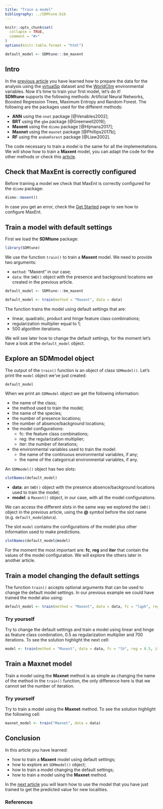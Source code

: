 ```yaml
---
title: "Train a model"
bibliography: ../SDMtune.bib
---
```


```r
knitr::opts_chunk$set(
  collapse = TRUE,
  comment = "#>"
)
options(knitr.table.format = "html")
```

```r
default_model <- SDMtune:::bm_maxent
```

## Intro

In the [previous article](./prepare-data.html) you have learned how to prepare the data for the analysis using the [virtualSp](../../reference/virtualSp.html) dataset and the [WorldClim](http://www.worldclim.org/) environmental variables. Now it's time to train your first model, let's do it!  
**SDMtune** supports the following methods: Artificial Neural Networks, Boosted Regression Trees, Maximum Entropy and Random Forest. The following are the packages used for the different methods:

* **ANN** using the `nnet` package [@Venables2002];
* **BRT** using the `gbm` package [@Greenwell2019];
* **Maxent** using the `dismo` package [@Hijmans2017];
* **Maxnet** using the `maxnet` package [@Phillips2017b];
* **RF** using the `andomForest` package [@Liaw2002].

The code necessary to train a model is the same for all the implementations. We will show how to train a **Maxent** model, you can adapt the code for the other methods or check this [article](./train-tune-presence-absence-models.html).

## Check that MaxEnt is correctly configured

Before training a model we check that MaxEnt is correctly configured for the `dismo` package:
```r
dismo::maxent()
```

In case you get an error, check the [Get Started](../SDMtune.html) page to see how to configure MaxEnt.

## Train a model with default settings

First we load the **SDMtune** package:

```r
library(SDMtune)
```


We use the function `train()` to train a **Maxent** model. We need to provide two arguments:

* `method`: "Maxent" in our case;
* `data`: the `SWD()` object with the presence and background locations we created in the previous article.

```r
default_model <- SDMtune:::bm_maxent
```
```r
default_model <- train(method = "Maxent", data = data)
```

The function trains the model using default settings that are:

* linear, quadratic, product and hinge feature class combinations;
* regularization multiplier equal to 1;
* 500 algorithm iterations.

We will see later how to change the default settings, for the moment let's have a look at the `default_model` object.

## Explore an SDMmodel object

The output of the `train()` function is an object of class `SDMmodel()`. Let's print the `model` object we've just created:
```r
default_model
```

When we print an `SDMmodel` object we get the following information:

* the name of the class;
* the method used to train the model;
* the name of the species;
* the number of presence locations;
* the number of absence/background locations;
* the model configurations:
    + fc: the feature class combinations;
    + reg: the regularization multiplier;
    + iter: the number of iterations;
* the environmental variables used to train the model:
    + the name of the continuous environmental variables, if any;
    + the name of the categorical environmental variables, if any.
    
An `SDMmodel()` object has two slots:

```r
slotNames(default_model)
```

* **data**: an `SWD()` object with the presence absence/background locations used to train the model;
* **model**: a `Maxent()` object, in our case, with all the model configurations.

We can access the different slots in the same way we explored the `SWD()` object in the previous article, using the **\@** symbol before the slot name (e.g. `default_model@data`).

The slot `model` contains the configurations of the model plus other information used to make predictions.

```r
slotNames(default_model@model)
```

For the moment the most important are: **fc**, **reg** and **iter** that contain the values of the model configuration. We will explore the others later in another article.

## Train a model changing the default settings

The function `train()` accepts optional arguments that can be used to change the default model settings. In our previous example we could have trained the model also using:

```r
default_model <- train(method = "Maxent", data = data, fc = "lqph", reg = 1, iter = 500)
```

### Try yourself
Try to change the default settings  and train a model using linear and hinge as feature class combination, 0.5 as regularization multiplier and 700 iterations. To see the solution highlight the next cell:

```r
model <- train(method = "Maxent", data = data, fc = "lh", reg = 0.5, iter = 700)
```

## Train a Maxnet model

Train a model using the **Maxnet** method is as simple as changing the name of the method in the `train()` function, the only difference here is that we cannot set the number of iteration.

### Try yourself

Try to train a model using the **Maxnet** method. To see the solution highlight the following cell:

```r
maxnet_model <- train("Maxnet", data = data)
```

## Conclusion

In this article you have learned:

* how to train a **Maxent** model using default settings;
* how to explore an `SDMmodel()` object;
* how to train a model changing the default settings;
* how to train a model using the **Maxnet** method.

In the [next article](./make-predictions.html) you will learn how to use the model that you have just trained to get the predicted value for new localities.

### References
